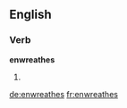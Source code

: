 ==English==

===Verb===
'''enwreathes'''

# {{third-person singular of|[[enwreathe]]}}

[[de:enwreathes]]
[[fr:enwreathes]]